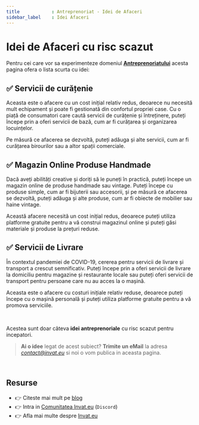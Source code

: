 ```yaml
---
title            : Antreprenoriat - Idei de Afaceri
sidebar_label    : Idei Afaceri 
---
```


# Idei de Afaceri cu risc scazut

Pentru cei care vor sa experimenteze domeniul **[Antreprenoriatului](/antreprenoriat/)** acesta pagina ofera o lista scurta cu idei:

## ✅ Servicii de curățenie

Aceasta este o afacere cu un cost inițial relativ redus, deoarece nu necesită mult echipament și poate fi gestionată din confortul propriei case. 
Cu o piață de consumatori care caută servicii de curățenie și întreținere, puteți începe prin a oferi servicii de bază, cum ar fi curățarea și organizarea locuințelor. 

Pe măsură ce afacerea se dezvoltă, puteți adăuga și alte servicii, cum ar fi curățarea birourilor sau a altor spații comerciale.


## ✅ Magazin Online Produse Handmade

Dacă aveți abilități creative și doriți să le puneți în practică, puteți începe un magazin online de produse handmade sau vintage. 
Puteți începe cu produse simple, cum ar fi bijuterii sau accesorii, și pe măsură ce afacerea se dezvoltă, puteți adăuga și alte produse, cum ar fi obiecte de mobilier sau haine vintage. 

Această afacere necesită un cost inițial redus, deoarece puteți utiliza platforme gratuite pentru a vă construi magazinul online și puteți găsi materiale și produse la prețuri reduse.


## ✅ Servicii de Livrare 

În contextul pandemiei de COVID-19, cererea pentru servicii de livrare și transport a crescut semnificativ. 
Puteți începe prin a oferi servicii de livrare la domiciliu pentru magazine și restaurante locale sau puteți oferi servicii de transport pentru persoane care nu au acces la o mașină. 

Aceasta este o afacere cu costuri inițiale relativ reduse, deoarece puteți începe cu o mașină personală și puteți utiliza platforme gratuite pentru a vă promova serviciile.

<br />

Acestea sunt doar câteva **idei antreprenoriale** cu risc scazut pentru incepatori. 

> **Ai o idee** legat de acest subiect? **Trimite un eMail** la adresa *contact@invat.eu* si noi o vom publica in aceasta pagina.

<br />

## Resurse

- 👉 Citeste mai mult pe [blog](https://www.blog.invat.eu/)
- 👉 Intra in [Comunitatea Invat.eu](https://discord.gg/3qmQKAHKS2) (`Discord`)  
- 👉 Afla mai multe despre [Invat.eu](/) 
